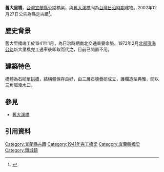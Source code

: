{{coord|24.9637964198111|N|121.920343135535|E|display=title}}
{{tw monument
|name=舊大里橋
|formername=
|image= 舊大里橋.JPG
|imagename=舊大里橋
|othername=
|formalname=
|level= 縣定古蹟
|class= 橋樑
|time= {{flagicon|Empire of Japan}}1941年
|material= 混凝土、石
|location= {{TWN}}[[宜蘭縣|宜蘭縣]][[頭城鎮|頭城鎮]]大里里（大里社區活動中心對面）
|open= 
|cost= 
|website=
}}
'''舊大里橋'''，[[台灣|台灣]][[宜蘭縣|宜蘭縣]]公路橋梁，與[[舊大溪橋|舊大溪橋]]同為[[台灣日治時期|台灣日治時期]]建物。2002年12月27日公告為縣定古蹟<ref>{{Cite web|url=https://nchdb.boch.gov.tw/assets/advanceSearch/monument/20021227000002|title=舊大里橋|accessdate=|work=|publisher=文化部文化資產局|date=|archive-date=2019-04-28|archive-url=https://web.archive.org/web/20190428185319/https://nchdb.boch.gov.tw/assets/advanceSearch/monument/20021227000002|dead-url=no}}</ref>。

==歷史背景==
舊大里橋竣工於1941年1月，為日治時期南北交通重要命脈。1972年2月[[北部濱海公路|北部濱海公路]]新大里橋完工通車後即取而代之，目前已閒置不用。

==建築特色==
橋體為石砌單[[拱橋|拱橋]]，結構體保存良好，由三層石塊疊砌成立，護欄造型典雅，間以三角弧洩水口。

==參見==
*[[舊大溪橋|舊大溪橋]]
==引用資料==
<small><references/></small>
{{Taiwanese building-stub}}
{{宜蘭縣文化資產}}
{{宜蘭縣古蹟}}
[[Category:宜蘭縣古蹟|Category:宜蘭縣古蹟]]
[[Category:1941年完工橋梁|Category:1941年完工橋梁]]
[[Category:宜蘭縣橋梁|Category:宜蘭縣橋梁]]
[[Category:頭城鎮|Category:頭城鎮]]